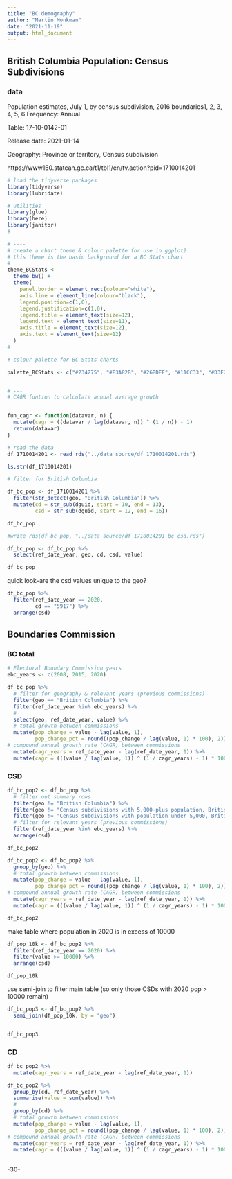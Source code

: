```yaml
---
title: "BC demography"
author: "Martin Monkman"
date: "2021-11-19"
output: html_document
---
```

<!--
Copyright 2020 & 2021 Province of British Columbia

Licensed under the Apache License, Version 2.0 (the "License");
you may not use this file except in compliance with the License.
You may obtain a copy of the License at

http://www.apache.org/licenses/LICENSE-2.0

Unless required by applicable law or agreed to in writing, software distributed under the License is distributed on an "AS IS" BASIS,
WITHOUT WARRANTIES OR CONDITIONS OF ANY KIND, either express or implied.
See the License for the specific language governing permissions and limitations under the License.
-->


## British Columbia Population: Census Subdivisions

### data

Population estimates, July 1, by census subdivision, 2016 boundaries1, 2, 3, 4, 5, 6
Frequency: Annual

Table: 17-10-0142-01

Release date: 2021-01-14

Geography: Province or territory, Census subdivision

https://www150.statcan.gc.ca/t1/tbl1/en/tv.action?pid=1710014201


```r

# load the tidyverse packages
library(tidyverse)
library(lubridate)

# utilities
library(glue)
library(here)
library(janitor)
#

# ----
# create a chart theme & colour palette for use in ggplot2
# this theme is the basic background for a BC Stats chart
#
theme_BCStats <- 
  theme_bw() +
  theme(
    panel.border = element_rect(colour="white"),
    axis.line = element_line(colour="black"),
    legend.position=c(1,0), 
    legend.justification=c(1,0),
    legend.title = element_text(size=12),
    legend.text = element_text(size=11),
    axis.title = element_text(size=12),
    axis.text = element_text(size=12)
  )
#

# colour palette for BC Stats charts

palette_BCStats <- c("#234275", "#E3A82B", "#26BDEF", "#11CC33", "#D3E2ED", "8A8A8A")


# ---
# CAGR funtion to calculate annual average growth


fun_cagr <- function(datavar, n) {
  mutate(cagr = ((datavar / lag(datavar, n)) ^ (1 / n)) - 1)
  return(datavar)
}

```





```r

# read the data
df_1710014201 <- read_rds("../data_source/df_1710014201.rds")

ls.str(df_1710014201)

```



```r
# filter for British Columbia

df_bc_pop <- df_1710014201 %>% 
  filter(str_detect(geo, "British Columbia")) %>% 
  mutate(cd = str_sub(dguid, start = 10, end = 13), 
         csd = str_sub(dguid, start = 12, end = 16))

df_bc_pop

#write_rds(df_bc_pop, "../data_source/df_1710014201_bc_csd.rds")

df_bc_pop <- df_bc_pop %>% 
  select(ref_date_year, geo, cd, csd, value)

df_bc_pop

```

quick look--are the csd values unique to the geo?

```r
df_bc_pop %>% 
  filter(ref_date_year == 2020,
         cd == "5917") %>% 
  arrange(csd)
```





## Boundaries Commission

### BC total

```r

# Electoral Boundary Commission years
ebc_years <- c(2008, 2015, 2020)

df_bc_pop %>%
  # filter for geography & relevant years (previous commissions)
  filter(geo == "British Columbia") %>%
  filter(ref_date_year %in% ebc_years) %>%
  #
  select(geo, ref_date_year, value) %>%
  # total growth between commissions
  mutate(pop_change = value - lag(value, 1),
         pop_change_pct = round((pop_change / lag(value, 1) * 100), 2)) %>%
# compound annual growth rate (CAGR) between commissions
  mutate(cagr_years = ref_date_year - lag(ref_date_year, 1)) %>%
  mutate(cagr = (((value / lag(value, 1)) ^ (1 / cagr_years) - 1) * 100))

```


### CSD

```r

df_bc_pop2 <- df_bc_pop %>% 
  # filter out summary rows
  filter(geo != "British Columbia") %>% 
  filter(geo != "Census subdivisions with 5,000-plus population, British Columbia") %>% 
  filter(geo != "Census subdivisions with population under 5,000, British Columbia") %>% 
  # filter for relevant years (previous commissions)
  filter(ref_date_year %in% ebc_years) %>% 
  arrange(csd) 

df_bc_pop2

```


```r
df_bc_pop2 <- df_bc_pop2 %>% 
  group_by(geo) %>% 
  # total growth between commissions
  mutate(pop_change = value - lag(value, 1),
         pop_change_pct = round((pop_change / lag(value, 1) * 100), 2)) %>%
# compound annual growth rate (CAGR) between commissions
  mutate(cagr_years = ref_date_year - lag(ref_date_year, 1)) %>%
  mutate(cagr = (((value / lag(value, 1)) ^ (1 / cagr_years) - 1) * 100))

df_bc_pop2
```

make table where population in 2020 is in excess of 10000


```r
df_pop_10k <- df_bc_pop2 %>% 
  filter(ref_date_year == 2020) %>% 
  filter(value >= 10000) %>% 
  arrange(csd)

df_pop_10k

```

use semi-join to filter main table (so only those CSDs with 2020 pop > 10000 remain)

```r

df_bc_pop3 <- df_bc_pop2 %>% 
  semi_join(df_pop_10k, by = "geo")


df_bc_pop3

```


### CD

```r
df_bc_pop2 %>% 
  mutate(cagr_years = ref_date_year - lag(ref_date_year, 1))

df_bc_pop2 %>% 
  group_by(cd, ref_date_year) %>% 
  summarise(value = sum(value)) %>% 
  #
  group_by(cd) %>% 
  # total growth between commissions
  mutate(pop_change = value - lag(value, 1),
         pop_change_pct = round((pop_change / lag(value, 1) * 100), 2)) %>%
# compound annual growth rate (CAGR) between commissions
  mutate(cagr_years = ref_date_year - lag(ref_date_year, 1)) %>%
  mutate(cagr = (((value / lag(value, 1)) ^ (1 / cagr_years) - 1) * 100))
  
```




-30-